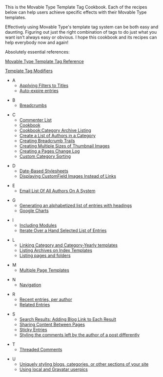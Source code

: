 This is the Movable Type Template Tag Cookbook. Each of the recipes below can help users achieve specific effects with their Movable Type templates.

Effectively using Movable Type's template tag system can be both easy and daunting. Figuring out just the right combination of tags to do just what you want isn't always easy or obvious. I hope this cookbook and its recipes can help everybody now and again!

Absolutely essential references:

[http://movabletype.org/documentation/appendices/tags/ Movable Type Template Tag Reference]

[http://movabletype.org/documentation/appendices/modifiers/ Template Tag Modifiers]


* A
**[[Applying Filters to Titles]]
**[[Auto-expire entries]]

*B
**[[Breadcrumbs]]

*C
**[[Commenter List]]
**[[Cookbook]]
**[[Cookbook:Category Archive Listing]]
**[[Create a List of Authors in a Category]]
**[[Creating Breadcrumb Trails]]
**[[Creating Multiple Sizes of Thumbnail Images]]
**[[Creating a Pages Change Log]]
**[[Custom Category Sorting]]

*D
**[[Date-Based Stylesheets]]
**[[Displaying CustomField Images Instead of Links]]

*E
**[[Email List Of All Authors On A System]]

*G
**[[Generating an alphabetized list of entries with headings]]
**[[Google Charts]]

*I
**[[Including Modules]]
**[[Iterate Over a Hand Selected List of Entries]]

*L
**[[Linking Category and Category-Yearly templates]]
**[[Listing Archives on Index Templates]]
**[[Listing pages and folders]]

*M
**[[Multiple Page Templates]]

*N
**[[Navigation]]

*R
**[[Recent entries, per author]]
**[[Related Entries]]

*S
**[[Search Results: Adding Blog Link to Each Result]]
**[[Sharing Content Between Pages]]
**[[Sticky Entries]]
**[[Styling the comments left by the author of a post differently]]

*T
**[[Threaded Comments]]

*U
**[[Uniquely styling blogs, categories, or other sections of your site]]
**[[Using local and Gravatar userpics]]